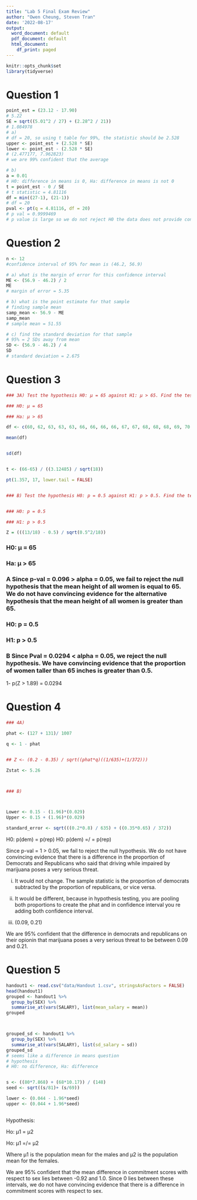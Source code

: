 ```yaml
---
title: "Lab 5 Final Exam Review"
author: "Owen Cheung, Steven Tran"
date: '2022-08-17'
output:
  word_document: default
  pdf_document: default
  html_document:
    df_print: paged
---
```


```r
knitr::opts_chunk$set
library(tidyverse)
```

# Question 1
```r
point_est = (23.12 - 17.90)
# 5.22
SE = sqrt((5.01^2 / 27) + (2.28^2 / 21))
# 1.084978
# a)
# df = 20, so using t table for 99%, the statistic should be 2.528
upper <- point_est + (2.528 * SE)
lower <- point_est - (2.528 * SE)
# (2.477177, 7.962823)
# we are 99% confident that the average 

# b)
a = 0.01
# H0: difference in means is 0, Ha: difference in means is not 0
t = point_est - 0 / SE
# t statistic = 4.81116
df = min((27-1), (21-1))
# df = 20
pval <- pt(q = 4.81116, df = 20)
# p val = 0.9999469
# p value is large so we do not reject H0 the data does not provide convincing evidence that suggests the difference in mean sick days between blue collar workers and white collars workers is not 0
```

# Question 2
```r
n <- 12
#confidence interval of 95% for mean is (46.2, 56.9)

# a) what is the margin of error for this confidence interval
ME <- (56.9 - 46.2) / 2
ME
# margin of error = 5.35

# b) what is the point estimate for that sample
# finding sample mean
samp_mean <- 56.9 - ME
samp_mean
# sample mean = 51.55

# c) find the standard deviation for that sample
# 95% = 2 SDs away from mean
SD <- (56.9 - 46.2) / 4
SD
# standard deviation = 2.675

```

# Question 3
```r
### 3A) Test the hypothesis H0: μ = 65 against H1: μ > 65. Find the test statistic and report your conclusion.

### H0: μ = 65 

### Ha: μ > 65

df <- c(60, 62, 63, 63, 63, 66, 66, 66, 66, 67, 67, 68, 68, 68, 69, 70, 71, 71)

mean(df)


sd(df)


t <- (66-65) / ((3.12485) / sqrt(18))

pt(1.357, 17, lower.tail = FALSE)


### B) Test the hypothesis H0: p = 0.5 against H1: p > 0.5. Find the test statistic and report your conclusion. 


### H0: p = 0.5 

### H1: p > 0.5

Z = (((13/18) - 0.5) / sqrt(0.5^2/18))


```
### H0: μ = 65 

### Ha: μ > 65



### A Since p-val = 0.096 > alpha = 0.05, we fail to reject the null hypothesis that the mean height of all women is equal to 65. We do not have convincing evidence for the alternative hypothesis that the mean height of all women is greater than 65. 



### H0: p = 0.5 

### H1: p > 0.5



### B Since Pval = 0.0294 < alpha = 0.05, we reject the null hypothesis. We have convincing evidence that the proportion of women taller than 65 inches is greater than 0.5.

1- p(Z > 1.89) = 0.0294


# Question 4
```r

### 4A) 

phat <- (127 + 131)/ 1007

q <- 1 - phat


## Z <- (0.2 - 0.35) / sqrt((phat*q)((1/635)+(1/372)))

Zstat <- 5.26



### B)



Lower <- 0.15 - (1.96)*(0.029)
Upper <- 0.15 + (1.96)*(0.029)

standard_error <- sqrt(((0.2*0.8) / 635) + ((0.35*0.65) / 372))


```

H0: p(dem) = p(rep) 
H0: p(dem) =/ = p(rep)


Since p-val = 1 > 0.05, we fail to reject the null hypothesis. We do not have convincing evidence that there is a difference in the proportion of Democrats and Republicans who said that driving while impaired by marijuana poses a very serious threat. 



i) It would not change. The sample statistic is the proportion of democrats subtracted by the proportion of republicans, or vice versa.  

ii) It would be different, because in hypothesis testing, you are pooling both proportions to create the phat and in confidence interval you re adding both confidence interval.

iii) (0.09, 0.21)

We are 95% confident that the difference in democrats and republicans on their opionin that marijuana poses a very serious threat to be between 0.09 and 0.21. 




# Question 5
```r
handout1 <- read.csv("data/Handout 1.csv", stringsAsFactors = FALSE)
head(handout1)
grouped <- handout1 %>%
  group_by(SEX) %>%
  summarise_at(vars(SALARY), list(mean_salary = mean))
grouped



grouped_sd <- handout1 %>%
  group_by(SEX) %>%
  summarise_at(vars(SALARY), list(sd_salary = sd))
grouped_sd
# seems like a difference in means question
# hypothesis
# H0: no difference, Ha: difference


s <- ((80*7.868) + (68*10.17)) / (148)
seed <- sqrt((s/81)+ (s/69))

lower <- (0.044 - 1.96*seed)
upper <- (0.044 + 1.96*seed)



```


Hypothesis: 
  
Ho: μ1 = μ2


Ho: μ1 =/= μ2


Where μ1 is the population mean for the males and μ2 is the population mean for the females. 




We are 95% confident that the mean difference in commitment scores with respect to sex lies between -0.92 and 1.0. Since 0 lies between these intervals, we do not have convincing evidence that there is a difference in commitment scores with respect to sex. 
